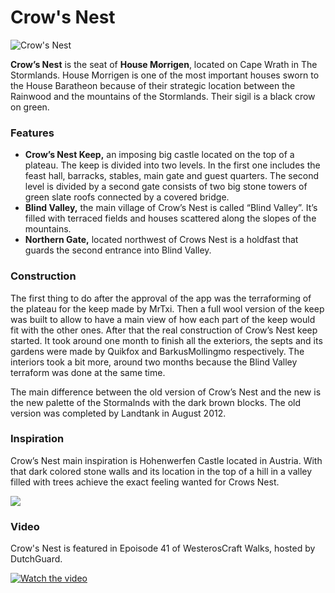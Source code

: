 

# Crow's Nest

<Image src="https://cdn.sanity.io/images/1as7cn02/production/c2352a3b4f19e1bcaa71342b5ac2fe503e4f8bc5-2731x1536.jpg?w=976&h=350&fit=crop&crop=center&auto=format" alt="Crow's Nest" width={976} height={350}  />

<ProjectDetails
  floatRight
  region="Stormlands"
  house="House Morrigen"
  type="Castle"
  status="Completed"
  warp="/warp crowsnest"
  projectLead="erikiglesiass"
  dateStarted="July 18, 2014"
  dateCompleted="July 18, 2014"
/>

**Crow’s Nest** is the seat of **House Morrigen**, located on Cape Wrath in The Stormlands. House Morrigen is one of the most important houses sworn to the House Baratheon because of their strategic location between the Rainwood and the mountains of the Stormlands. Their sigil is a black crow on green.  


### Features

* **Crow’s Nest Keep,** an imposing big castle located on the top of a plateau. The keep is divided into two levels. In the first one includes the feast hall, barracks, stables, main gate and guest quarters. The second level is divided by a second gate consists of two big stone towers of green slate roofs connected by a covered bridge.
* **Blind Valley,** the main village of Crow’s Nest is called “Blind Valley”. It’s filled with terraced fields and houses scattered along the slopes of the mountains.
* **Northern Gate,** located northwest of Crows Nest is a holdfast that guards the second entrance into Blind Valley.

### Construction

The first thing to do after the approval of the app was the terraforming of the plateau for the keep made by MrTxi. Then a full wool version of the keep was built to allow to have a main view of how each part of the keep would fit with the other ones. After that the real construction of Crow’s Nest keep started. It took around one month to finish all the exteriors, the septs and its gardens were made by Quikfox and BarkusMollingmo respectively. The interiors took a bit more, around two months because the Blind Valley terraform was done at the same time.

The main difference between the old version of Crow’s Nest and the new is the new palette of the Stormalnds with the dark brown blocks. The old version was completed by Landtank in August 2012.

### Inspiration

Crow’s Nest main inspiration is Hohenwerfen Castle located in Austria. With that dark colored stone walls and its location in the top of a hill in a valley filled with trees achieve the exact feeling wanted for Crows Nest.


![](https://cdn.sanity.io/images/1as7cn02/production/ee0c30cd6d2f55fffb67dbc71fe20acb660c125e-500x375.jpg)

### Video

Crow's Nest is featured in Epoisode 41 of WesterosCraft Walks, hosted by DutchGuard.


[![Watch the video](https://img.youtube.com/vi/tKvJXufSR6A/0.jpg)](https://www.youtube.com/embed/tKvJXufSR6A)